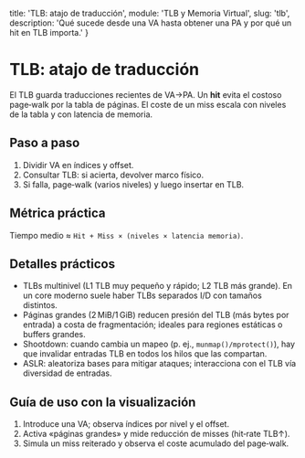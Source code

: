   title: 'TLB: atajo de traducción',
  module: 'TLB y Memoria Virtual',
  slug: 'tlb',
  description: 'Qué sucede desde una VA hasta obtener una PA y por qué un hit en TLB importa.'
}

# TLB: atajo de traducción

El TLB guarda traducciones recientes de VA→PA. Un **hit** evita el costoso page‑walk por la tabla de páginas. El coste de un miss escala con niveles de la tabla y con latencia de memoria.

## Paso a paso
1. Dividir VA en índices y offset.
2. Consultar TLB: si acierta, devolver marco físico.
3. Si falla, page‑walk (varios niveles) y luego insertar en TLB.

## Métrica práctica
Tiempo medio ≈ `Hit + Miss × (niveles × latencia memoria)`.

## Detalles prácticos
- TLBs multinivel (L1 TLB muy pequeño y rápido; L2 TLB más grande). En un core moderno suele haber TLBs separados I/D con tamaños distintos.
- Páginas grandes (2 MiB/1 GiB) reducen presión del TLB (más bytes por entrada) a costa de fragmentación; ideales para regiones estáticas o buffers grandes.
- Shootdown: cuando cambia un mapeo (p. ej., `munmap()/mprotect()`), hay que invalidar entradas TLB en todos los hilos que las compartan.
- ASLR: aleatoriza bases para mitigar ataques; interacciona con el TLB vía diversidad de entradas.

## Guía de uso con la visualización
1. Introduce una VA; observa índices por nivel y el offset.
2. Activa «páginas grandes» y mide reducción de misses (hit‑rate TLB↑).
3. Simula un miss reiterado y observa el coste acumulado del page‑walk.

